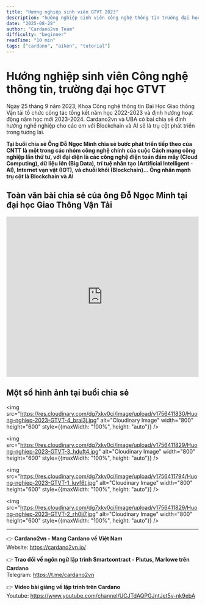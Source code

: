 ```yaml
---
title: "Hướng nghiệp sinh viên GTVT 2023"
description: "hướng nghiệp sinh viên công nghệ thông tin trường đại học GTVT"
date: "2025-08-28"
author: "Cardano2vn Team"
difficulty: "beginner"
readTime: "10 min"
tags: ["cardano", "aiken", "tutorial"]
---
```


# Hướng nghiệp sinh viên Công nghệ thông tin, trường đại học GTVT

Ngày 25 tháng 9 năm 2023, Khoa Công nghệ thông tin Đại Học Giao thông Vận tải tổ chức công tác tổng kết năm học 2022-2023 và định hướng hoạt động năm học mới 2023-2024. Cardano2vn và UBA có bài chia sẻ định hướng nghề nghiệp cho các em với Blockchain và AI sẽ là trụ cột phát triển trong tương lai.

**Tại buổi chia sẻ Ông Đỗ Ngọc Minh chia sẻ bước phát triển tiếp theo của CNTT là một trong các nhóm công nghệ chính của cuộc Cách mạng công nghiệp lần thứ tư, với đại diện là các công nghệ điện toán đám mây (Cloud Computing), dữ liệu lớn (Big Data), trí tuệ nhân tạo (Artificial Intelligent - AI), Internet vạn vật (IOT), và chuỗi khối (Blockchain)... Ông nhấn mạnh trụ cột là Blockchain và AI**

## Toàn văn bài chia sẻ của ông Đỗ Ngọc Minh tại đại học Giao Thông Vận Tải

<iframe width="100%" height="420" src="https://www.youtube.com/embed/OuDUypsO9vU" title="Hướng nghiệp" frameborder="0" allow="accelerometer; autoplay; clipboard-write; encrypted-media; gyroscope; picture-in-picture" allowfullscreen></iframe>

## Một số hình ảnh tại buổi chia sẻ

<img src="https://res.cloudinary.com/dg7xkv0ci/image/upload/v1756411830/Huong-nghiep-2023-GTVT-4_bral3j.jpg" alt="Cloudinary Image" width="800" height="600" style={{maxWidth: "100%", height: "auto"}} />

<img src="https://res.cloudinary.com/dg7xkv0ci/image/upload/v1756411829/Huong-nghiep-2023-GTVT-3_hduft4.jpg" alt="Cloudinary Image" width="800" height="600" style={{maxWidth: "100%", height: "auto"}} />

<img src="https://res.cloudinary.com/dg7xkv0ci/image/upload/v1756411794/Huong-nghiep-2023-GTVT-1_luvf6t.jpg" alt="Cloudinary Image" width="800" height="600" style={{maxWidth: "100%", height: "auto"}} />

<img src="https://res.cloudinary.com/dg7xkv0ci/image/upload/v1756411829/Huong-nghiep-2023-GTVT-2_rh0ij7.jpg" alt="Cloudinary Image" width="800" height="600" style={{maxWidth: "100%", height: "auto"}} />

---

👉 **Cardano2vn - Mang Cardano về Việt Nam**  
Website: https://cardano2vn.io/

👉 **Trao đổi về ngôn ngữ lập trình Smartcontract - Plutus, Marlowe trên Cardano**  
Telegram: https://t.me/cardano2vn

👉 **Video bài giảng về lập trình trên Cardano**  
Youtube: https://www.youtube.com/channel/UCJTdAQPGJntJet5v-nk9ebA 
